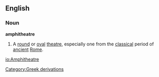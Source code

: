 ==English==
===Noun===
'''amphitheatre'''
{{wikipedia}}
# A [[round]] or [[oval]] [[theatre]], especially one from the [[classical]] period of [[ancient]] [[Rome]].
[[Category:Greek derivations]]

[[io:Amphitheatre]]